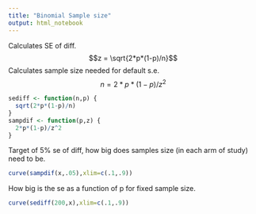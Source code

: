 ```yaml
---
title: "Binomial Sample size"
output: html_notebook
---
```

Calculates SE of diff.
$$z = \sqrt{2*p*(1-p)/n}$$
Calculates sample size needed for default s.e.
$$n = 2*p*(1-p)/z^2$$

```r
sediff <- function(n,p) {
  sqrt(2*p*(1-p)/n)
}
sampdif <- function(p,z) {
  2*p*(1-p)/z^2
}
```

Target of 5% se of diff, how big does samples size (in each arm of study) need to be.
```r
curve(sampdif(x,.05),xlim=c(.1,.9))
```
How big is the se as a function of p for fixed sample size.
```r
curve(sediff(200,x),xlim=c(.1,.9))
```


